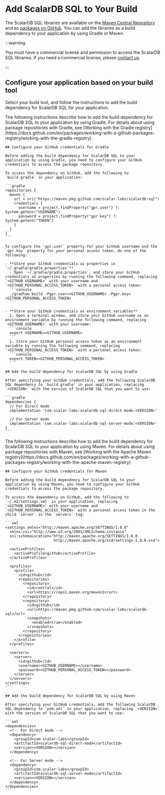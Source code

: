 # Add ScalarDB SQL to Your Build


The ScalarDB SQL libraries are available on the [Maven Central Repository](https://mvnrepository.com/artifact/com.scalar-labs/scalardb-sql) and as [packages on GitHub](https://github.com/orgs/scalar-labs/packages?repo_name=scalardb-sql). You can add the libraries as a build dependency to your application by using Gradle or Maven.

:::warning

You must have a commercial license and permission to access the ScalarDB SQL libraries. If you need a commercial license, please [contact us](https://scalar-labs.com/contact_us/).

:::

## Configure your application based on your build tool

Select your build tool, and follow the instructions to add the build dependency for ScalarDB SQL for your application.

<Tabs groupId="build_dependency" queryString>
  <TabItem value="Gradle" label="Gradle" default>
    The following instructions describe how to add the build dependency for ScalarDB SQL to your application by using Gradle. For details about using package repositories with Gradle, see [Working with the Gradle registry](https://docs.github.com/en/packages/working-with-a-github-packages-registry/working-with-the-gradle-registry).

    ## Configure your GitHub credentials for Gradle

    Before adding the build dependency for ScalarDB SQL to your application by using Gradle, you need to configure your GitHub credentials to access the package repository.

    To access the dependency on GitHub, add the following to `build.gradle` in your application:

    ```gradle
    repositories {
      maven {
        url = uri("https://maven.pkg.github.com/scalar-labs/scalardb-sql")
        credentials {
          username = project.findProperty("gpr.user") ?: System.getenv("USERNAME")
          password = project.findProperty("gpr.key") ?: System.getenv("TOKEN")
        }
      }
    }
    ```

    To configure the `gpr.user` property for your GitHub username and the `gpr.key` property for your personal access token, do one of the following:

    - **Store your GitHub credentials as properties in `~/.gradle/gradle.properties`**
      - Open `~/.gradle/gradle.properties`, and store your GitHub credentials as properties by running the following command, replacing `<GITHUB_USERNAME>` with your username and `<GITHUB_PERSONAL_ACCESS_TOKEN>` with a personal access token:
      ```console
      ./gradlew build -Pgpr.user=<GITHUB_USERNAME> -Pgpr.key=<GITHUB_PERSONAL_ACCESS_TOKEN>
      ```

    - **Store your GitHub credentials as environment variables**
      1. Open a terminal window, and store your GitHub username as an environment variable by running the following command, replacing `<GITHUB_USERNAME>` with your username:
      ```console
      export USERNAME=<GITHUB_USERNAME>
      ```
      1. Store your GitHub personal access token as an environment variable by running the following command, replacing `<GITHUB_PERSONAL_ACCESS_TOKEN>` with a personal access token:
      ```console
      export TOKEN=<GITHUB_PERSONAL_ACCESS_TOKEN>
      ```

    ## Add the build dependency for ScalarDB SQL by using Gradle

    After specifying your GitHub credentials, add the following ScalarDB SQL dependency to `build.gradle` in your application, replacing `<VERSION>` with the version of ScalarDB SQL that you want to use:

    ```gradle
    dependencies {
      // For Direct mode
      implementation 'com.scalar-labs:scalardb-sql-direct-mode:<VERSION>'

      // For Server mode
      implementation 'com.scalar-labs:scalardb-sql-server-mode:<VERSION>'
    }
    ```
  </TabItem>
  <TabItem value="Maven" label="Maven">
    The following instructions describe how to add the build dependency for ScalarDB SQL to your application by using Maven. For details about using package repositories with Maven, see [Working with the Apache Maven registry](https://docs.github.com/en/packages/working-with-a-github-packages-registry/working-with-the-apache-maven-registry)

    ## Configure your GitHub credentials for Maven

    Before adding the build dependency for ScalarDB SQL to your application by using Maven, you need to configure your GitHub credentials to access the package repository.

    To access the dependency on GitHub, add the following to `~/.m2/settings.xml` in your application, replacing `<GITHUB_USERNAME>` with your username and `<GITHUB_PERSONAL_ACCESS_TOKEN>` with a personal access token in the child `server` in the `servers` tag:

    ```xml
    <settings xmlns="http://maven.apache.org/SETTINGS/1.0.0"
      xmlns:xsi="http://www.w3.org/2001/XMLSchema-instance"
      xsi:schemaLocation="http://maven.apache.org/SETTINGS/1.0.0
                          http://maven.apache.org/xsd/settings-1.0.0.xsd">

      <activeProfiles>
        <activeProfile>github</activeProfile>
      </activeProfiles>

      <profiles>
        <profile>
          <id>github</id>
          <repositories>
            <repository>
              <id>central</id>
              <url>https://repo1.maven.org/maven2</url>
            </repository>
            <repository>
              <id>github</id>
              <url>https://maven.pkg.github.com/scalar-labs/scalardb-sql</url>
              <snapshots>
                <enabled>true</enabled>
              </snapshots>
            </repository>
          </repositories>
        </profile>
      </profiles>

      <servers>
        <server>
          <id>github</id>
          <username><GITHUB_USERNAME></username>
          <password><GITHUB_PERSONAL_ACCESS_TOKEN></password>
        </server>
      </servers>
    </settings>
    ```

    ## Add the build dependency for ScalarDB SQL by using Maven

    After specifying your GitHub credentials, add the following ScalarDB SQL dependency to `pom.xml` in your application, replacing `<VERSION>` with the version of ScalarDB SQL that you want to use:

    ```xml
    <dependencies>
      <!-- For Direct mode -->
      <dependency>
        <groupId>com.scalar-labs</groupId>
        <artifactId>scalardb-sql-direct-mode</artifactId>
        <version><VERSION></version>
      </dependency>

      <!-- For Server mode -->
      <dependency>
        <groupId>com.scalar-labs</groupId>
        <artifactId>scalardb-sql-server-mode</artifactId>
        <version><VERSION></version>
      </dependency>
    </dependencies>
    ```
  </TabItem>
</Tabs>
